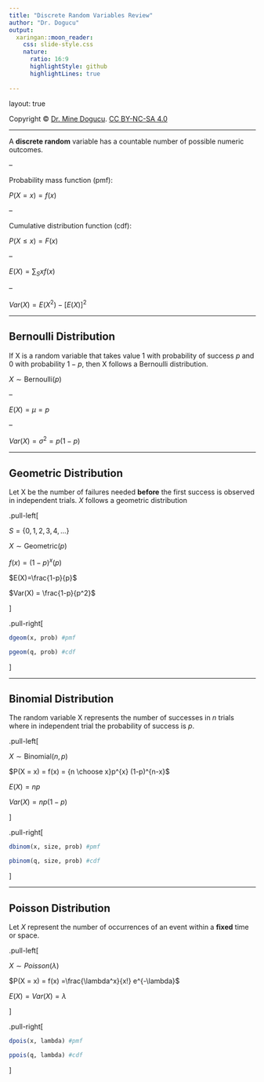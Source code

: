 ```yaml
---
title: "Discrete Random Variables Review"
author: "Dr. Dogucu"
output: 
  xaringan::moon_reader:
    css: slide-style.css
    nature:
      ratio: 16:9
      highlightStyle: github
      highlightLines: true
      
---
```


layout: true
  
<div class="my-header"></div>

<div class="my-footer"> 
 Copyright &copy; <a href="https://mdogucu.ics.uci.edu">Dr. Mine Dogucu</a>. <a href="https://creativecommons.org/licenses/by-nc-sa/4.0/">CC BY-NC-SA 4.0</a></div> 


---

A **discrete random** variable has a countable number of possible numeric outcomes.

--

Probability mass function (pmf):

$P(X = x) = f(x)$

--

Cumulative distribution function (cdf):

$P(X \leq x) = F(x)$

--

$E(X) = \sum_{S} x f(x)$

--

$Var(X)= E(X^2) - [E(X)]^2$


---


## Bernoulli Distribution

If X is a random variable that takes value 1 with probability of success $p$ and 0 with probability $1-p$, then X follows a Bernoulli distribution.


$X \sim \text{Bernoulli} (p)$

--

$E(X) = \mu = p$

--

$Var(X)=\sigma^2 = p(1-p)$

---


## Geometric Distribution

Let X be the number of failures needed __before__ the first success is observed in independent trials. $X$ follows a geometric distribution

.pull-left[

$S = \{0, 1, 2, 3, 4, ...\}$

$X \sim \text{Geometric} (p)$

$f(x) = (1-p)^x(p)$  

$E(X)=\frac{1-p}{p}$

$Var(X) = \frac{1-p}{p^2}$

]

.pull-right[

```r
dgeom(x, prob) #pmf
```



```r
pgeom(q, prob) #cdf
```

]

---

## Binomial Distribution

The random variable X represents the number of successes in $n$ trials where in independent trial the probability of success is $p$.

.pull-left[

$X\sim \text{Binomial}(n, p)$

$P(X = x) = f(x) = {n \choose x}p^{x} (1-p)^{n-x}$


$E(X) = np$  


$Var(X) = np(1-p)$

]

.pull-right[

```r
dbinom(x, size, prob) #pmf
```


```r
pbinom(q, size, prob) #cdf
```

]

---

## Poisson Distribution

Let $X$ represent the number of occurrences of an event within a  __fixed__ time or space.

.pull-left[

$X \sim Poisson (\lambda)$


$P(X = x) = f(x) =\frac{\lambda^x}{x!} e^{-\lambda}$ 



$E(X) = Var(X) = \lambda$

]

.pull-right[

```r
dpois(x, lambda) #pmf
```


```r
ppois(q, lambda) #cdf
```

]